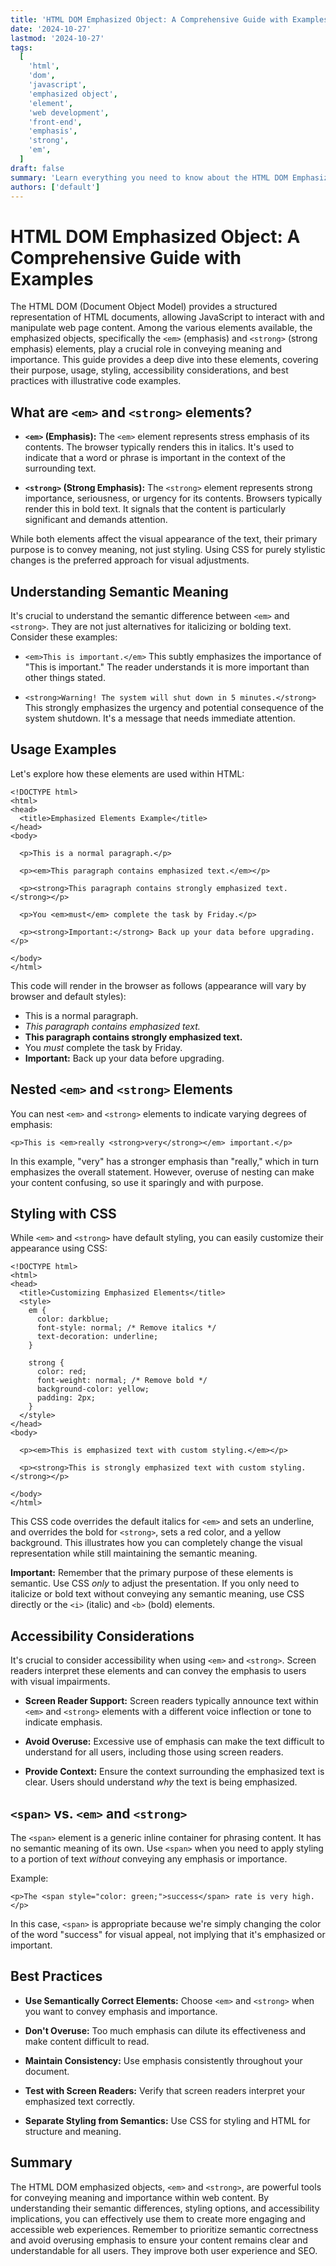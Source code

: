 ```yaml
---
title: 'HTML DOM Emphasized Object: A Comprehensive Guide with Examples'
date: '2024-10-27'
lastmod: '2024-10-27'
tags:
  [
    'html',
    'dom',
    'javascript',
    'emphasized object',
    'element',
    'web development',
    'front-end',
    'emphasis',
    'strong',
    'em',
  ]
draft: false
summary: 'Learn everything you need to know about the HTML DOM Emphasized Object (<em> and <strong> elements). This comprehensive guide covers usage, styling, accessibility, and best practices with code examples.'
authors: ['default']
---
```


# HTML DOM Emphasized Object: A Comprehensive Guide with Examples

The HTML DOM (Document Object Model) provides a structured representation of HTML documents, allowing JavaScript to interact with and manipulate web page content. Among the various elements available, the emphasized objects, specifically the `<em>` (emphasis) and `<strong>` (strong emphasis) elements, play a crucial role in conveying meaning and importance. This guide provides a deep dive into these elements, covering their purpose, usage, styling, accessibility considerations, and best practices with illustrative code examples.

## What are `<em>` and `<strong>` elements?

- **`<em>` (Emphasis):** The `<em>` element represents stress emphasis of its contents. The browser typically renders this in italics. It's used to indicate that a word or phrase is important in the context of the surrounding text.

- **`<strong>` (Strong Emphasis):** The `<strong>` element represents strong importance, seriousness, or urgency for its contents. Browsers typically render this in bold text. It signals that the content is particularly significant and demands attention.

While both elements affect the visual appearance of the text, their primary purpose is to convey meaning, not just styling. Using CSS for purely stylistic changes is the preferred approach for visual adjustments.

## Understanding Semantic Meaning

It's crucial to understand the semantic difference between `<em>` and `<strong>`. They are not just alternatives for italicizing or bolding text. Consider these examples:

- `<em>This is important.</em>` This subtly emphasizes the importance of "This is important." The reader understands it is more important than other things stated.

- `<strong>Warning! The system will shut down in 5 minutes.</strong>` This strongly emphasizes the urgency and potential consequence of the system shutdown. It's a message that needs immediate attention.

## Usage Examples

Let's explore how these elements are used within HTML:

```plaintext
<!DOCTYPE html>
<html>
<head>
  <title>Emphasized Elements Example</title>
</head>
<body>

  <p>This is a normal paragraph.</p>

  <p><em>This paragraph contains emphasized text.</em></p>

  <p><strong>This paragraph contains strongly emphasized text.</strong></p>

  <p>You <em>must</em> complete the task by Friday.</p>

  <p><strong>Important:</strong> Back up your data before upgrading.</p>

</body>
</html>
```

This code will render in the browser as follows (appearance will vary by browser and default styles):

- This is a normal paragraph.
- _This paragraph contains emphasized text._
- **This paragraph contains strongly emphasized text.**
- You _must_ complete the task by Friday.
- **Important:** Back up your data before upgrading.

## Nested `<em>` and `<strong>` Elements

You can nest `<em>` and `<strong>` elements to indicate varying degrees of emphasis:

```plaintext
<p>This is <em>really <strong>very</strong></em> important.</p>
```

In this example, "very" has a stronger emphasis than "really," which in turn emphasizes the overall statement. However, overuse of nesting can make your content confusing, so use it sparingly and with purpose.

## Styling with CSS

While `<em>` and `<strong>` have default styling, you can easily customize their appearance using CSS:

```plaintext
<!DOCTYPE html>
<html>
<head>
  <title>Customizing Emphasized Elements</title>
  <style>
    em {
      color: darkblue;
      font-style: normal; /* Remove italics */
      text-decoration: underline;
    }

    strong {
      color: red;
      font-weight: normal; /* Remove bold */
      background-color: yellow;
      padding: 2px;
    }
  </style>
</head>
<body>

  <p><em>This is emphasized text with custom styling.</em></p>

  <p><strong>This is strongly emphasized text with custom styling.</strong></p>

</body>
</html>
```

This CSS code overrides the default italics for `<em>` and sets an underline, and overrides the bold for `<strong>`, sets a red color, and a yellow background. This illustrates how you can completely change the visual representation while still maintaining the semantic meaning.

**Important:** Remember that the primary purpose of these elements is semantic. Use CSS _only_ to adjust the presentation. If you only need to italicize or bold text without conveying any semantic meaning, use CSS directly or the `<i>` (italic) and `<b>` (bold) elements.

## Accessibility Considerations

It's crucial to consider accessibility when using `<em>` and `<strong>`. Screen readers interpret these elements and can convey the emphasis to users with visual impairments.

- **Screen Reader Support:** Screen readers typically announce text within `<em>` and `<strong>` elements with a different voice inflection or tone to indicate emphasis.

- **Avoid Overuse:** Excessive use of emphasis can make the text difficult to understand for all users, including those using screen readers.

- **Provide Context:** Ensure the context surrounding the emphasized text is clear. Users should understand _why_ the text is being emphasized.

## `<span>` vs. `<em>` and `<strong>`

The `<span>` element is a generic inline container for phrasing content. It has no semantic meaning of its own. Use `<span>` when you need to apply styling to a portion of text _without_ conveying any emphasis or importance.

Example:

```plaintext
<p>The <span style="color: green;">success</span> rate is very high.</p>
```

In this case, `<span>` is appropriate because we're simply changing the color of the word "success" for visual appeal, not implying that it's emphasized or important.

## Best Practices

- **Use Semantically Correct Elements:** Choose `<em>` and `<strong>` when you want to convey emphasis and importance.

- **Don't Overuse:** Too much emphasis can dilute its effectiveness and make content difficult to read.

- **Maintain Consistency:** Use emphasis consistently throughout your document.

- **Test with Screen Readers:** Verify that screen readers interpret your emphasized text correctly.

- **Separate Styling from Semantics:** Use CSS for styling and HTML for structure and meaning.

## Summary

The HTML DOM emphasized objects, `<em>` and `<strong>`, are powerful tools for conveying meaning and importance within web content. By understanding their semantic differences, styling options, and accessibility implications, you can effectively use them to create more engaging and accessible web experiences. Remember to prioritize semantic correctness and avoid overusing emphasis to ensure your content remains clear and understandable for all users. They improve both user experience and SEO.
